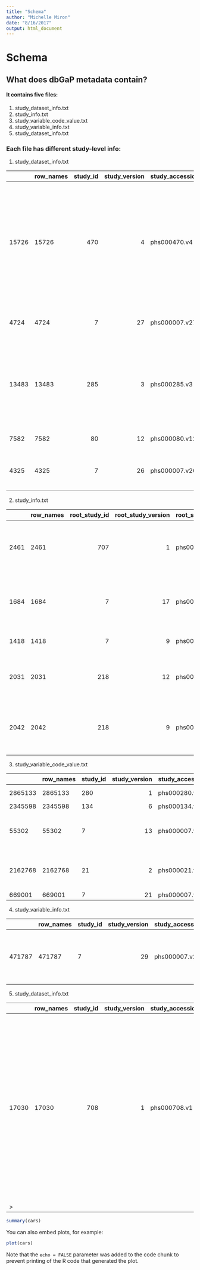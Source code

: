 ```yaml
---
title: "Schema"
author: "Michelle Miron"
date: "8/16/2017"
output: html_document
---
```


# Schema

## What does dbGaP metadata contain?

#### It contains five files:
1. study_dataset_info.txt 
2. study_info.txt
3. study_variable_code_value.txt
4. study_variable_info.txt
5. study_dataset_info.txt

### Each file has different study-level info:
1. study_dataset_info.txt

|      |row_names | study_id| study_version|study_accession | dataset_id| dataset_version|dataset_accession |name                         |dataset_type_category |description                                                                                                                                                                |short_description                                                                                                                                                          |
|:-----|:---------|--------:|-------------:|:---------------|----------:|---------------:|:-----------------|:----------------------------|:---------------------|:--------------------------------------------------------------------------------------------------------------------------------------------------------------------------|:--------------------------------------------------------------------------------------------------------------------------------------------------------------------------|
|15726 |15726     |      470|             4|phs000470.v4    |       2636|               2|pht002636.v2      |TARGET_RT_Subject_Phenotypes |subject               |The data tables contains Rhabdoid Tumor (RT) subject phenotypes including gender (n=1 variable). The complete dataset has not been submitted, so more data is forthcoming. |The data tables contains Rhabdoid Tumor (RT) subject phenotypes including gender (n=1 variable). The complete dataset has not been submitted, so more data is forthcoming. |
|4724  |4724      |        7|            27|phs000007.v27   |        303|               5|pht000303.v5      |icam3_1s                     |subject               |Intercellular Adhesion Molecule 1, Generation 3 Cohort Exam 1                                                                                                              |Intercellular Adhesion Molecule 1, Generation 3 Cohort Exam 1                                                                                                              |
|13483 |13483     |      285|             3|phs000285.v3    |       1564|               2|pht001564.v2      |A4F06BH                      |subject               |1985-1986, Year 0. Nutrient Data, Dietary History. Cardiovascular disease and its risk factors among young adult participants.                                             |1985-1986, Year 0. Nutrient Data, Dietary History. Cardiovascular disease and its risk factors among young adult participants.                                             |
|7582  |7582      |       80|            12|phs000080.v12   |        171|               2|pht000171.v2      |psel1_7s                     |subject               |P-Selectin, Offspring Cohort Exam 7                                                                                                                                        |P-Selectin, Offspring Cohort Exam 7                                                                                                                                        |
|4325  |4325      |        7|            26|phs000007.v26   |        194|               5|pht000194.v5      |brach3_1s                    |subject               |Non-invasive Vascular Brachial Test, Generation 3 Cohort Exam 1                                                                                                            |Non-invasive Vascular Brachial Test, Generation 3 Cohort Exam 1                                                                                                            |
2. study_info.txt

|     |row_names | root_study_id| root_study_version|root_study_accession_p |root_study_accession | this_study_id| this_study_version|this_study_accession_p |this_study_accession |name                                                                  |disease                      |
|:----|:---------|-------------:|------------------:|:----------------------|:--------------------|-------------:|------------------:|:----------------------|:--------------------|:---------------------------------------------------------------------|:----------------------------|
|2461 |2461      |           707|                  1|phs000707.v1.p1        |phs000707.v1         |           707|                  1|phs000707.v1.p1        |phs000707.v1         |Next Generation Mendelian Genetics: Hereditary Neurological Disorders |Nervous System Diseases      |
|1684 |1684      |             7|                 17|phs000007.v17.p6       |phs000007.v17        |           282|                  6|phs000282.v6.p6        |phs000007.v17        |NHLBI Framingham Candidate Gene Association Resource (CARe)           |Cardiovascular Diseases      |
|1418 |1418      |             7|                  9|phs000007.v9.p4        |phs000007.v9         |           194|                  4|phs000194.v4.p4        |phs000007.v9         |Framingham SHARe VEGF Study                                           |Cardiovascular System        |
|2031 |2031      |           218|                 12|phs000218.v12.p2       |phs000218.v12        |           463|                  9|phs000463.v9.p2        |phs000218.v12        |TARGET: Acute Lymphoblastic Leukemia (ALL) Pilot Phase 1              |Acute Lymphoblastic Leukemia |
|2042 |2042      |           218|                  9|phs000218.v9.p1        |phs000218.v9         |           464|                  6|phs000464.v6.p1        |phs000218.v9         |TARGET: Acute Lymphoblastic Leukemia (ALL) Expansion Phase 2          |Acute Lymphoblastic Leukemia |

3. study_variable_code_value.txt

|        |row_names |study_id | study_version|study_accession | variable_id| variable_version|variable_accession |code |value                                                |rank_order |
|:-------|:---------|:--------|-------------:|:---------------|-----------:|----------------:|:------------------|:----|:----------------------------------------------------|:----------|
|2865133 |2865133   |280      |             1|phs000280.v1    |       92915|                1|phv00092915.v1     |2    |Plaque only                                          |2          |
|2345598 |2345598   |134      |             6|phs000134.v6    |       55151|                1|phv00055151.v1     |NA   |UNKNOWN                                              |3          |
|55302   |55302     |7        |            13|phs000007.v13   |       55197|                1|phv00055197.v1     |NA   |UNKNOWN OR ARTIFACT OR TEST STOPPED                  |2          |
|2162768 |2162768   |21       |             2|phs000021.v2    |       35016|                1|phv00035016.v1     |0    |Absent (or insufficient evidence to rate as present) |1          |
|669001  |669001    |7        |            21|phs000007.v21   |        1004|                1|phv00001004.v1     |0    |NO                                                   |2          |
 
 4. study_variable_info.txt

|       |row_names |study_id | study_version|study_accession | dataset_id| dataset_version|dataset_accession |dataset_name             | variable_id| variable_version|variable_accession |name            |units |reported_type |calculated_type |dataset_type_category |male_count |female_count |max |min |sd    |non_null_count |null_count | valid_value_count|description                                                                              |
|:------|:---------|:--------|-------------:|:---------------|----------:|---------------:|:-----------------|:------------------------|-----------:|----------------:|:------------------|:---------------|:-----|:-------------|:---------------|:---------------------|:----------|:------------|:---|:---|:-----|:--------------|:----------|-----------------:|:----------------------------------------------------------------------------------------|
|471787 |471787    |7        |            29|phs000007.v29   |       4812|               1|pht004812.v1      |t_physactf_ex09_1b_0833s |      247282|                1|phv00247282.v1     |bgt_modminthu12 |NA    |NA            |integer         |subject               |836        |997          |54  |NA  |3.487 |3666           |NA         |              3666|Bouts >=10 minutes Moderate Minutes Thursday Hour: 12 (KV1324912509) ah: bgt_modminthu12 |

5. study_dataset_info.txt


|      |row_names | study_id| study_version|study_accession | dataset_id| dataset_version|dataset_accession |name                          |dataset_type_category |description                                                                                                                                                                                                               |short_description                                                                                                                                                                                                         |
|:-----|:---------|--------:|-------------:|:---------------|----------:|---------------:|:-----------------|:-----------------------------|:---------------------|:-------------------------------------------------------------------------------------------------------------------------------------------------------------------------------------------------------------------------|:-------------------------------------------------------------------------------------------------------------------------------------------------------------------------------------------------------------------------|
|17030 |17030     |      708|             1|phs000708.v1    |       3727|               1|pht003727.v1      |POAT_GEDWR_Subject_Phenotypes |subject               |This subject phenotype table includes subject gender, age, weight, height, congestive heart failure status, stable warfarin dose, glomerular filtration rate (n=2 variables), amiodarone co-therapy use, and aspirin use. |This subject phenotype table includes subject gender, age, weight, height, congestive heart failure status, stable warfarin dose, glomerular filtration rate (n=2 variables), amiodarone co-therapy use, and aspirin use. |
>                                                       |



```r
summary(cars)
```

You can also embed plots, for example:

```r
plot(cars)
```

Note that the `echo = FALSE` parameter was added to the code chunk to prevent printing of the R code that generated the plot.
